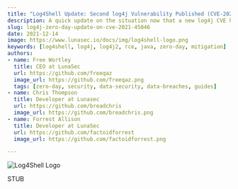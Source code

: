 ```yaml
---
title: "Log4Shell Update: Second log4j Vulnerability Published (CVE-2021-44228 + CVE-2021-45046)" 
description: A quick update on the situation now that a new log4j CVE has been created and patched in 2.16.0. We've done research and these are our findings.
slug: log4j-zero-day-update-on-cve-2021-45046
date: 2021-12-14
image: https://www.lunasec.io/docs/img/log4shell-logo.png
keywords: [log4shell, log4j, log4j2, rce, java, zero-day, mitigation]
authors:
- name: Free Wortley
  title: CEO at LunaSec
  url: https://github.com/freeqaz
  image_url: https://github.com/freeqaz.png
  tags: [zero-day, security, data-security, data-breaches, guides]
- name: Chris Thompson
  title: Developer at Lunasec
  url: https://github.com/breadchris
  image_url: https://github.com/breadchris.png
- name: Forrest Allison
  title: Developer at LunaSec
  url: https://github.com/factoidforrest
  image_url: https://github.com/factoidforrest.png

---
```

<!--
  ~ Copyright by LunaSec (owned by Refinery Labs, Inc)
  ~
  ~ Licensed under the Creative Commons Attribution-ShareAlike 4.0 International
  ~ (the "License"); you may not use this file except in compliance with the
  ~ License. You may obtain a copy of the License at
  ~
  ~ https://creativecommons.org/licenses/by-sa/4.0/legalcode
  ~
  ~ See the License for the specific language governing permissions and
  ~ limitations under the License.
  ~
-->

![Log4Shell Logo](https://www.lunasec.io/docs/img/log4shell-logo.png)

STUB


<ContactForm/>

